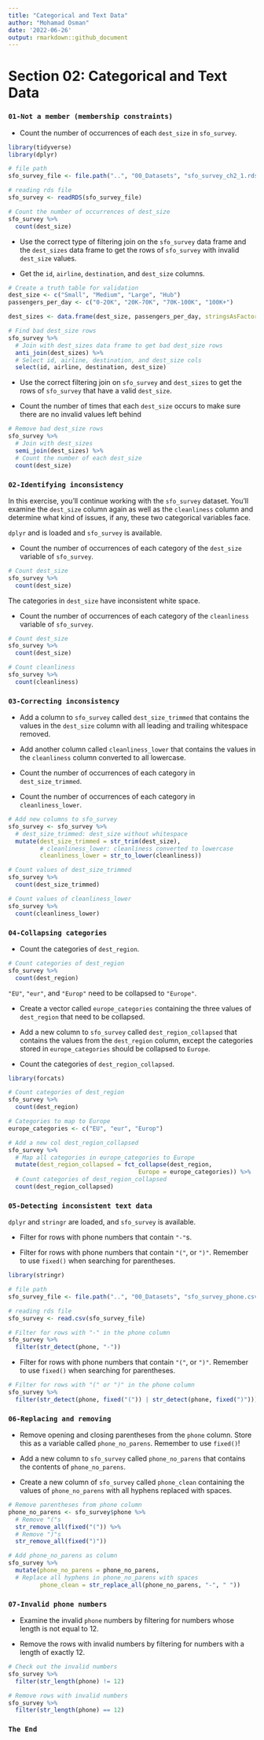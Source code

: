 ```yaml
---
title: "Categorical and Text Data"
author: "Mohamad Osman"
date: '2022-06-26'
output: rmarkdown::github_document
---
```


# Section 02: **Categorical and Text Data**

### **`01-Not a member (membership constraints)`**

-   Count the number of occurrences of each `dest_size` in `sfo_survey`.

```r
library(tidyverse)
library(dplyr)
```

```r
# file path
sfo_survey_file <- file.path("..", "00_Datasets", "sfo_survey_ch2_1.rds") 

# reading rds file
sfo_survey <- readRDS(sfo_survey_file)

# Count the number of occurrences of dest_size
sfo_survey %>%
  count(dest_size)
```

-   Use the correct type of filtering join on the `sfo_survey` data frame and the `dest_sizes` data frame to get the rows of `sfo_survey` with invalid `dest_size` values.

-   Get the `id`, `airline`, `destination`, and `dest_size` columns.

```r
# Create a truth table for validation 
dest_size <- c("Small", "Medium", "Large", "Hub")
passengers_per_day <- c("0-20K", "20K-70K", "70K-100K", "100K+")

dest_sizes <- data.frame(dest_size, passengers_per_day, stringsAsFactors = FALSE)

```

```r
# Find bad dest_size rows
sfo_survey %>% 
  # Join with dest_sizes data frame to get bad dest_size rows
  anti_join(dest_sizes) %>%
  # Select id, airline, destination, and dest_size cols
  select(id, airline, destination, dest_size)
```

-   Use the correct filtering join on `sfo_survey` and `dest_sizes` to get the rows of `sfo_survey` that have a valid `dest_size`.

-   Count the number of times that each `dest_size` occurs to make sure there are no invalid values left behind

```r
# Remove bad dest_size rows
sfo_survey %>% 
  # Join with dest_sizes
  semi_join(dest_sizes) %>%
  # Count the number of each dest_size
  count(dest_size)
```

### **`02-Identifying inconsistency`**

In this exercise, you'll continue working with the `sfo_survey` dataset. You'll examine the `dest_size` column again as well as the `cleanliness` column and determine what kind of issues, if any, these two categorical variables face.

`dplyr` and is loaded and `sfo_survey` is available.

-   Count the number of occurrences of each category of the `dest_size` variable of `sfo_survey`.

```r
# Count dest_size
sfo_survey %>%
  count(dest_size)
```

The categories in `dest_size` have inconsistent white space.

-   Count the number of occurrences of each category of the `cleanliness` variable of `sfo_survey`.

```r
# Count dest_size
sfo_survey %>%
  count(dest_size)

# Count cleanliness
sfo_survey %>%
  count(cleanliness)
```

### **`03-Correcting inconsistency`**

-   Add a column to `sfo_survey` called `dest_size_trimmed` that contains the values in the `dest_size` column with all leading and trailing whitespace removed.

-   Add another column called `cleanliness_lower` that contains the values in the `cleanliness` column converted to all lowercase.

-   Count the number of occurrences of each category in `dest_size_trimmed`.

-   Count the number of occurrences of each category in `cleanliness_lower`.

```r
# Add new columns to sfo_survey
sfo_survey <- sfo_survey %>%
  # dest_size_trimmed: dest_size without whitespace
  mutate(dest_size_trimmed = str_trim(dest_size),
         # cleanliness_lower: cleanliness converted to lowercase
         cleanliness_lower = str_to_lower(cleanliness))

# Count values of dest_size_trimmed
sfo_survey %>%
  count(dest_size_trimmed)

# Count values of cleanliness_lower
sfo_survey %>%
  count(cleanliness_lower)
```

### **`04-Collapsing categories`**

-   Count the categories of `dest_region`.

```r
# Count categories of dest_region
sfo_survey %>%
  count(dest_region)
```

`"EU"`, `"eur"`, and `"Europ"` need to be collapsed to `"Europe"`.

-   Create a vector called `europe_categories` containing the three values of `dest_region` that need to be collapsed.

-   Add a new column to `sfo_survey` called `dest_region_collapsed` that contains the values from the `dest_region` column, except the categories stored in `europe_categories` should be collapsed to `Europe`.

-   Count the categories of `dest_region_collapsed`.

```r
library(forcats)

# Count categories of dest_region
sfo_survey %>%
  count(dest_region)

# Categories to map to Europe
europe_categories <- c("EU", "eur", "Europ")

# Add a new col dest_region_collapsed
sfo_survey %>%
  # Map all categories in europe_categories to Europe
  mutate(dest_region_collapsed = fct_collapse(dest_region, 
                                     Europe = europe_categories)) %>%
  # Count categories of dest_region_collapsed
  count(dest_region_collapsed)
```

### **`05-Detecting inconsistent text data`**

`dplyr` and `stringr` are loaded, and `sfo_survey` is available.

-   Filter for rows with phone numbers that contain `"-"`s.

-   Filter for rows with phone numbers that contain `"("`, or `")"`. Remember to use `fixed()` when searching for parentheses.

```r
library(stringr)

# file path
sfo_survey_file <- file.path("..", "00_Datasets", "sfo_survey_phone.csv") 

# reading rds file
sfo_survey <- read.csv(sfo_survey_file)
```

```r
# Filter for rows with "-" in the phone column
sfo_survey %>%
  filter(str_detect(phone, "-"))
```

-   Filter for rows with phone numbers that contain `"("`, or `")"`. Remember to use `fixed()` when searching for parentheses.

```r
# Filter for rows with "(" or ")" in the phone column
sfo_survey %>%
  filter(str_detect(phone, fixed("(")) | str_detect(phone, fixed(")")))

```

### **`06-Replacing and removing`**

-   Remove opening and closing parentheses from the `phone` column. Store this as a variable called `phone_no_parens`. Remember to use `fixed()`!

-   Add a new column to `sfo_survey` called `phone_no_parens` that contains the contents of `phone_no_parens`.

-   Create a new column of `sfo_survey` called `phone_clean` containing the values of `phone_no_parens` with all hyphens replaced with spaces.

```r
# Remove parentheses from phone column
phone_no_parens <- sfo_survey$phone %>%
  # Remove "("s
  str_remove_all(fixed("(")) %>%
  # Remove ")"s
  str_remove_all(fixed(")"))

# Add phone_no_parens as column
sfo_survey %>%
  mutate(phone_no_parens = phone_no_parens,
  # Replace all hyphens in phone_no_parens with spaces
         phone_clean = str_replace_all(phone_no_parens, "-", " "))
```

### **`07-Invalid phone numbers`**

-   Examine the invalid `phone` numbers by filtering for numbers whose length is not equal to 12.

-   Remove the rows with invalid numbers by filtering for numbers with a length of exactly 12.

```r
# Check out the invalid numbers
sfo_survey %>%
  filter(str_length(phone) != 12)

# Remove rows with invalid numbers
sfo_survey %>%
  filter(str_length(phone) == 12)

```

### `The End`



 

 

 








 
